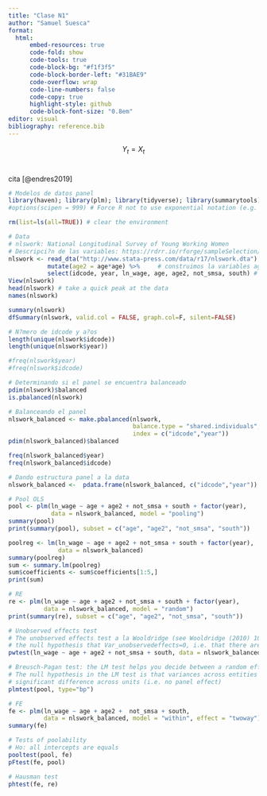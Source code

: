 ```yaml
---
title: "Clase N1"
author: "Samuel Suesca"
format:
  html:
      embed-resources: true
      code-fold: show
      code-tools: true
      code-block-bg: "#f1f3f5"
      code-block-border-left: "#31BAE9"
      code-overflow: wrap
      code-line-numbers: false
      code-copy: true
      highlight-style: github
      code-block-font-size: "0.8em"
editor: visual
bibliography: reference.bib
---
```


$$Y_t = X_t$$\

cita [@endres2019]

```r

# Modelos de datos panel
library(haven); library(plm); library(tidyverse); library(summarytools)
#options(scipen = 999) # Force R not to use exponential notation (e.g. e+10)
```

```r
rm(list=ls(all=TRUE)) # clear the environment
```

```r

# Data
# nlswork: National Longitudinal Survey of Young Working Women
# Descripci?n de las variables: https://rdrr.io/rforge/sampleSelection/man/nlswork.html
nlswork <- read_dta("http://www.stata-press.com/data/r17/nlswork.dta") %>% # leemos la base de datos
           mutate(age2 = age*age) %>%     # construimos la variables age2
           select(idcode, year, ln_wage, age, age2, not_smsa, south) # seleccionando var
View(nlswork)
head(nlswork) # take a quick peak at the data
names(nlswork)

summary(nlswork)
dfSummary(nlswork, valid.col = FALSE, graph.col=F, silent=FALSE)

```

```r

# N?mero de idcode y a?os
length(unique(nlswork$idcode))
length(unique(nlswork$year))

#freq(nlswork$year)
#freq(nlswork$idcode)

# Determinando si el panel se encuentra balanceado
pdim(nlswork)$balanced
is.pbalanced(nlswork)

# Balanceando el panel
nlswork_balanced <- make.pbalanced(nlswork, 
                                   balance.type = "shared.individuals",
                                   index = c("idcode","year"))
pdim(nlswork_balanced)$balanced

freq(nlswork_balanced$year)
freq(nlswork_balanced$idcode)
```

```r
# Dando estructura panel a la data
nlswork_balanced <-  pdata.frame(nlswork_balanced, c("idcode","year"))

# Pool OLS
pool <- plm(ln_wage ~ age + age2 + not_smsa + south + factor(year), 
            data = nlswork_balanced, model = "pooling")
summary(pool)
print(summary(pool), subset = c("age", "age2", "not_smsa", "south"))

poolreg <- lm(ln_wage ~ age + age2 + not_smsa + south + factor(year), 
              data = nlswork_balanced)
summary(poolreg)
sum <- summary.lm(poolreg)
sum$coefficients <- sum$coefficients[1:5,]
print(sum)
```

```r

# RE
re <- plm(ln_wage ~ age + age2 + not_smsa + south + factor(year), 
          data = nlswork_balanced, model = "random")
print(summary(re), subset = c("age", "age2", "not_smsa", "south"))

# Unobserved effects test
# The unobserved effects test a la Wooldridge (see Wooldridge (2010) 10.4.4), is a semiparametric test for
# the null hypothesis that Var_unobservedeffects=0, i.e. that there are no unobserved effects in the residuals.
pwtest(ln_wage ~ age + age2 + not_smsa + south, data = nlswork_balanced)

# Breusch-Pagan test: the LM test helps you decide between a random effects regression and a pooled OLS regression.
# The null hypothesis in the LM test is that variances across entities is zero. This is, no
# significant difference across units (i.e. no panel effect)
plmtest(pool, type="bp")

# FE
fe <- plm(ln_wage ~ age + age2 +  not_smsa + south, 
          data = nlswork_balanced, model = "within", effect = "twoway")
summary(fe)
```

```r
# Tests of poolability
# Ho: all intercepts are equals
pooltest(pool, fe)
pFtest(fe, pool)

# Hausman test
phtest(fe, re)
```
